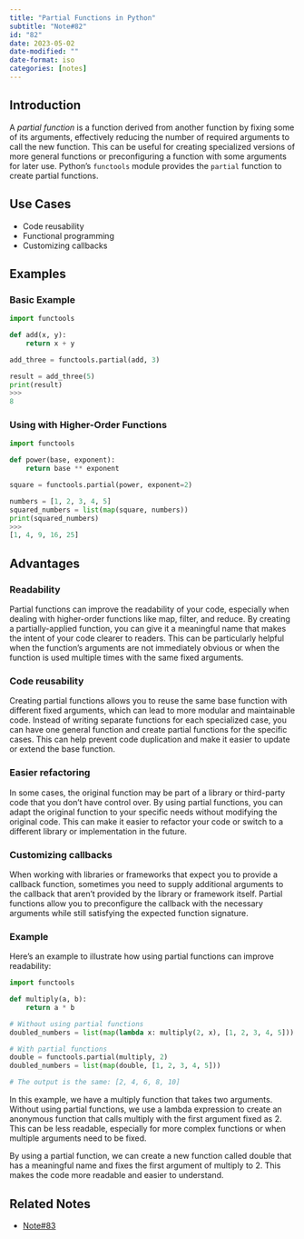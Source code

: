 ```yaml
---
title: "Partial Functions in Python"
subtitle: "Note#82"
id: "82"
date: 2023-05-02
date-modified: ""
date-format: iso
categories: [notes]
---
```

## Introduction

A *partial function* is a function derived from another function by fixing some of its arguments, effectively reducing the number of required arguments to call the new function. This can be useful for creating specialized versions of more general functions or preconfiguring a function with some arguments for later use. Python's `functools` module provides the `partial` function to create partial functions.

## Use Cases

* Code reusability
* Functional programming
* Customizing callbacks

## Examples

### Basic Example

```python
import functools

def add(x, y):
    return x + y

add_three = functools.partial(add, 3)

result = add_three(5)
print(result)
>>>
8
```

### Using with Higher-Order Functions

```python
import functools

def power(base, exponent):
    return base ** exponent

square = functools.partial(power, exponent=2)

numbers = [1, 2, 3, 4, 5]
squared_numbers = list(map(square, numbers))
print(squared_numbers)
>>>
[1, 4, 9, 16, 25]
```

## Advantages

### Readability

Partial functions can improve the readability of your code, especially when dealing with higher-order functions like map, filter, and reduce. By creating a partially-applied function, you can give it a meaningful name that makes the intent of your code clearer to readers. This can be particularly helpful when the function's arguments are not immediately obvious or when the function is used multiple times with the same fixed arguments.

### Code reusability

Creating partial functions allows you to reuse the same base function with different fixed arguments, which can lead to more modular and maintainable code. Instead of writing separate functions for each specialized case, you can have one general function and create partial functions for the specific cases. This can help prevent code duplication and make it easier to update or extend the base function.

### Easier refactoring

In some cases, the original function may be part of a library or third-party code that you don't have control over. By using partial functions, you can adapt the original function to your specific needs without modifying the original code. This can make it easier to refactor your code or switch to a different library or implementation in the future.

### Customizing callbacks

When working with libraries or frameworks that expect you to provide a callback function, sometimes you need to supply additional arguments to the callback that aren't provided by the library or framework itself. Partial functions allow you to preconfigure the callback with the necessary arguments while still satisfying the expected function signature.

### Example

Here's an example to illustrate how using partial functions can improve readability:

```python
import functools

def multiply(a, b):
    return a * b

# Without using partial functions
doubled_numbers = list(map(lambda x: multiply(2, x), [1, 2, 3, 4, 5]))

# With partial functions
double = functools.partial(multiply, 2)
doubled_numbers = list(map(double, [1, 2, 3, 4, 5]))

# The output is the same: [2, 4, 6, 8, 10]
```

In this example, we have a multiply function that takes two arguments. Without using partial functions, we use a lambda expression to create an anonymous function that calls multiply with the first argument fixed as 2. This can be less readable, especially for more complex functions or when multiple arguments need to be fixed.

By using a partial function, we can create a new function called double that has a meaningful name and fixes the first argument of multiply to 2. This makes the code more readable and easier to understand.

## Related Notes

* [Note#83](/notes/83)
